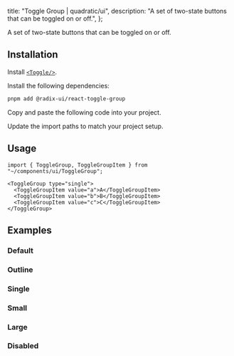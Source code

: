 
  title: "Toggle Group | quadratic/ui",
  description: "A set of two-state buttons that can be toggled on or off.",
};

<Title>Toggle Group</Title>
<Description>A set of two-state buttons that can be toggled on or off.</Description>
<ComponentPreview id="toggleGroup" />

## Installation
<Steps>

<StepTitle>Install [`<Toggle/>`](/docs/components/primitives/toggle#installation).</StepTitle>

<StepTitle>Install the following dependencies:</StepTitle>
<StepContent>
```bash
pnpm add @radix-ui/react-toggle-group
```
</StepContent>

<StepTitle>Copy and paste the following code into your project.</StepTitle>
<StepContent>
<FileSource id="toggleGroup" />
</StepContent>

<StepTitle>Update the import paths to match your project setup.</StepTitle>

</Steps>

## Usage
```tsx
import { ToggleGroup, ToggleGroupItem } from "~/components/ui/ToggleGroup";
```
```tsx
<ToggleGroup type="single">
  <ToggleGroupItem value="a">A</ToggleGroupItem>
  <ToggleGroupItem value="b">B</ToggleGroupItem>
  <ToggleGroupItem value="c">C</ToggleGroupItem>
</ToggleGroup>
```

## Examples

### Default
<ComponentPreview id="toggleGroup" />

### Outline
<ComponentPreview id="toggleGroupOutline" />

### Single
<ComponentPreview id="toggleGroupSingle" />

### Small
<ComponentPreview id="toggleGroupSmall" />

### Large
<ComponentPreview id="toggleGroupLarge" />

### Disabled
<ComponentPreview id="toggleGroupDisabled" />

<Footer previousLabel="Toggle" previousHref="/docs/components/primitives/toggle" nextLabel="Tooltip" nextHref="/docs/components/primitives/tooltip" />

